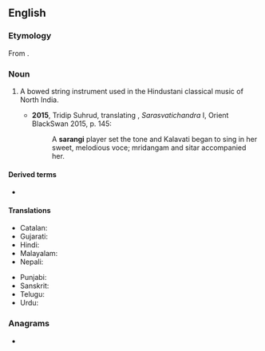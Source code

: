 ==English==
{{wikipedia|Sarangi}}

===Etymology===
From {{etyl|hi|en}} {{m|hi|सारंगी}}.

===Noun===
{{en-noun}}

# {{lb|en|musical instruments}} A bowed string instrument used in the Hindustani classical music of North India.
#*'''2015''', Tridip Suhrud, translating {{w|Govardhanram Madhavram Tripathi}}, ''Sarasvatichandra'' I, Orient BlackSwan 2015, p. 145:
#*:A '''sarangi''' player set the tone and Kalavati began to sing in her sweet, melodious voce; mridangam and sitar accompanied her.

====Derived terms====
* {{l|en|sarangist}}

====Translations====
{{trans-top|North Indian bowed string instrument}}
* Catalan: {{t+|ca|sarangui|m}}
* Gujarati: {{t|gu|સારંગી|tr=sāraṅgī}}
* Hindi: {{t+|hi|सारंगी|tr=sāraṅgī}}
* Malayalam: {{t+|ml|സാരംഗി|sc=Mlym}}
* Nepali: {{t|ne|सारंगी|tr=sāraṅgī}}
{{trans-mid}}
* Punjabi: {{t|pa|ਸਾਰੰਗੀ|sc=Guru}}
* Sanskrit: {{t+|sa|सारङ्गी}}
* Telugu: {{t+|te|సారంగి|sc=Telu}}
* Urdu: {{t|ur|سارنگی|tr=sāraṅgī}}
{{trans-bottom}}

===Anagrams===
* {{anagrams|en|a=aaginrs|Angiras|Singara|nagaris|sangria}}